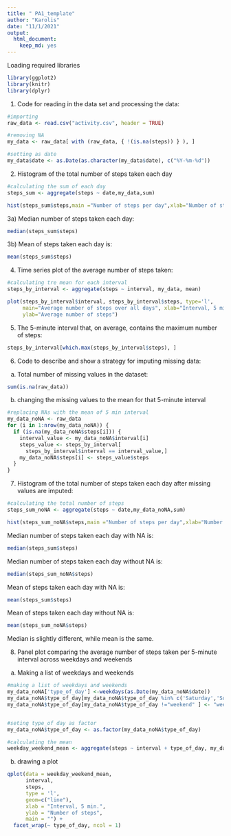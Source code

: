 ---
title: " PA1_template"
author: "Karolis"
date: "11/1/2021"
output: 
  html_document: 
    keep_md: yes
---

Loading required libraries
```{r,echo=TRUE}
library(ggplot2)
library(knitr)
library(dplyr)
```


1) Code for reading in the data set and processing the data:

```{r,echo=TRUE}

#importing
raw_data <- read.csv("activity.csv", header = TRUE)

#removing NA
my_data <- raw_data[ with (raw_data, { !(is.na(steps)) } ), ]

#setting as date
my_data$date <- as.Date(as.character(my_data$date), c("%Y-%m-%d"))


```

2) Histogram of the total number of steps taken each day

```{r,echo=TRUE}

#calculating the sum of each day
steps_sum <- aggregate(steps ~ date,my_data,sum)

hist(steps_sum$steps,main ="Number of steps per day",xlab="Number of steps",ylab="Frequency, days")

```

3a) Median number of steps taken each day:

```{r,echo=TRUE}
median(steps_sum$steps)

```
3b) Mean of steps taken each day is:
```{r,echo = TRUE}
mean(steps_sum$steps)
```

4) Time series plot of the average number of steps taken:

```{r,echo=TRUE}

#calculating tre mean for each interval
steps_by_interval <- aggregate(steps ~ interval, my_data, mean)

plot(steps_by_interval$interval, steps_by_interval$steps, type='l', 
     main="Average number of steps over all days", xlab="Interval, 5 min", 
     ylab="Average number of steps")


```

5) The 5-minute interval that, on average, contains the maximum number of steps:

```{r,echo=TRUE}

steps_by_interval[which.max(steps_by_interval$steps), ]

```


6) Code to describe and show a strategy for imputing missing data:

a) Total number of missing values in the dataset:

```{r,echo=TRUE}

sum(is.na(raw_data))

```

b) changing the missing values to the mean for that 5-minute interval
```{r,echo=TRUE}

#replacing NAs with the mean of 5 min interval
my_data_noNA <- raw_data
for (i in 1:nrow(my_data_noNA)) {
  if (is.na(my_data_noNA$steps[i])) {
    interval_value <- my_data_noNA$interval[i]
    steps_value <- steps_by_interval[
      steps_by_interval$interval == interval_value,]
    my_data_noNA$steps[i] <- steps_value$steps
  }
}

```

7) Histogram of the total number of steps taken each day after missing values are imputed:

```{r,echo=TRUE}

#calculating the total number of steps
steps_sum_noNA <- aggregate(steps ~ date,my_data_noNA,sum)

hist(steps_sum_noNA$steps,main ="Number of steps per day",xlab="Number of steps",ylab="Frequency, days")

```

Median number of steps taken each day with NA is:

```{r,echo=TRUE}

median(steps_sum$steps)

```

Median number of steps taken each day without NA is:

```{r,echo=TRUE}

median(steps_sum_noNA$steps)

```


Mean of steps taken each day with NA is:
```{r,echo=TRUE}

mean(steps_sum$steps)

```


Mean of steps taken each day without NA is:
```{r,echo=TRUE}

mean(steps_sum_noNA$steps)

```
Median is slightly different, while mean is the same.


8) Panel plot comparing the average number of steps taken per 5-minute interval across weekdays and weekends

a) Making a list of weekdays and weekends

```{r,echo=TRUE}

#making a list of weekdays and weekends
my_data_noNA['type_of_day'] <-weekdays(as.Date(my_data_noNA$date))
my_data_noNA$type_of_day[my_data_noNA$type_of_day %in% c('Saturday','Sunday') ] <- "weekend"
my_data_noNA$type_of_day[my_data_noNA$type_of_day !="weekend" ] <- "weekday"


#seting type_of day as factor
my_data_noNA$type_of_day <- as.factor(my_data_noNA$type_of_day)

#calculating the mean
weekday_weekend_mean <- aggregate(steps ~ interval + type_of_day, my_data_noNA, mean)

```

b) drawing a plot

```{r,echo=TRUE}
qplot(data = weekday_weekend_mean, 
      interval, 
      steps, 
      type = 'l', 
      geom=c("line"),
      xlab = "Interval, 5 min.", 
      ylab = "Number of steps", 
      main = "") +
  facet_wrap(~ type_of_day, ncol = 1)
```

